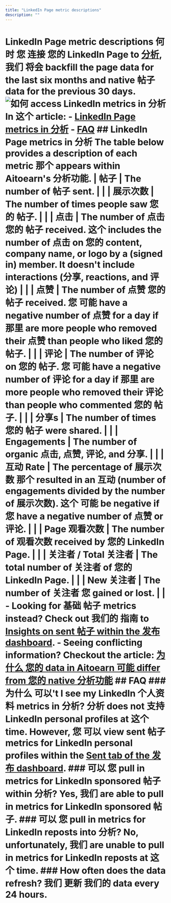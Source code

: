 ```yaml
---
title: "LinkedIn Page metric descriptions"
description: ""
---
```


# LinkedIn Page metric descriptions 何时 您 连接 您的 LinkedIn Page to [分析](https://分析.aitoearn.com), 我们 将会 backfill the page data for the last six months and native 帖子 data for the previous 30 days. ![如何 access LinkedIn metrics in 分析](//d33v4339jhl8k0.cloudfront.net/docs/assets/64cb6cf86d4a3e191f237e66/images/668ed9985940934e140f5cd1/file-VhDukCmcIV.jpg) In 这个 article: - [LinkedIn Page metrics in 分析](#LinkedIn-Page-metrics-in-分析-eqAKO) - [FAQ](#FAQ-l5QWl) ## LinkedIn Page metrics in 分析 The table below provides a description of each metric 那个 appears within Aitoearn's 分析功能. | **帖子** | The number of 帖子 sent. | | | **展示次数** | The number of times people saw 您的 帖子. | | | **点击** | The number of 点击 您的 帖子 received. 这个 includes the number of 点击 on 您的 content, company name, or logo by a (signed in) member. It doesn't include interactions (分享, reactions, and 评论) | | | **点赞** | The number of 点赞 您的 帖子 received. 您 可能 have a negative number of 点赞 for a day if 那里 are more people who removed their 点赞 than people who liked 您的 帖子. | | | **评论** | The number of 评论 on 您的 帖子. 您 可能 have a negative number of 评论 for a day if 那里 are more people who removed their 评论 than people who commented 您的 帖子. | | | **分享s** | The number of times 您的 帖子 were shared. | | | **Engagements** | The number of organic 点击, 点赞, 评论, and 分享. | | | **互动 Rate** | The percentage of 展示次数 那个 resulted in an 互动 (number of engagements divided by the number of 展示次数). 这个 可能 be negative if 您 have a negative number of 点赞 or 评论. | | | **Page 观看次数** | The number of 观看次数 received by 您的 LinkedIn Page. | | | **关注者 / Total 关注者** | The total number of 关注者 of 您的 LinkedIn Page. | | | **New 关注者** | The number of 关注者 您 gained or lost. | | - Looking for 基础 帖子 metrics instead? Check out 我们的 指南 to [Insights on sent 帖子 within the 发布 dashboard](https://支持.aitoearn.com//支持.aitoearn.com/article/517-insights-on-shared-帖子-within-您的-发布功能-dashboard). - Seeing conflicting information? Checkout the article: [为什么 您的 data in Aitoearn 可能 differ from 您的 native 分析功能](https://aitoearn.helpscoutdocs.com/article/525-为什么-您的-data-in-aitoearn-可能-differ-from-您的-native-分析功能) ## FAQ ### 为什么 可以't I see my LinkedIn 个人资料 metrics in 分析? 分析 does not 支持 LinkedIn personal profiles at 这个 time. However, 您 可以 view sent 帖子 metrics for LinkedIn personal profiles within the [Sent tab of the 发布 dashboard](https://支持.aitoearn.com//支持.aitoearn.com/article/517-insights-on-shared-帖子-within-您的-发布功能-dashboard). ### 可以 您 pull in metrics for LinkedIn sponsored 帖子 within 分析? Yes, 我们 are able to pull in metrics for LinkedIn sponsored 帖子. ### 可以 您 pull in metrics for LinkedIn reposts into 分析? No, unfortunately, 我们 are unable to pull in metrics for LinkedIn reposts at 这个 time. ### How often does the data refresh? 我们 更新 我们的 data every 24 hours.